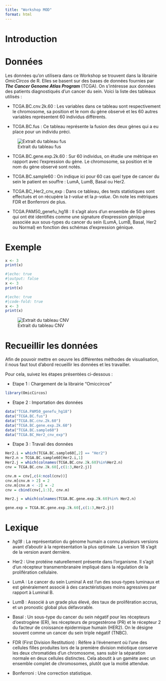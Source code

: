 ```yaml
---
title: "Workshop MOD"
format: html
---
```


# Introduction

# Données

Les données qu'on utilisera dans ce Workshop se trouvent dans la librairie *OmicCircos* de R.
Elles se basent sur des bases de données fournies par ***The Cancer Genome Atlas Program*** (TCGA). On s'intéresse aux données des patients diagnostiqués d'un cancer du sein. Voici la liste des tableaux utilisés :

* TCGA.BC.cnv.2k.60 : Les variables dans ce tableau sont respectivement le chromosome, sa position et le nom du gène observé et les 60 autres variables représentent 60 individus différents.

* TCGA.BC.fus : Ce tableau représente la fusion des deux gènes qui a eu place pour un individu préci.

![Extrait du tableau fus](./images/tableau%20fus.png)

* TCGA.BC.gene.exp.2k.60 : Sur 60 individus, on étudie une métrique en rapport avec l'expression du gène. Le chromosome, sa position et le nom du gène observé sont notés.

* TCGA.BC.sample60 : On indique ici pour 60 cas quel type de cancer du sein le patient en souffre : LumA, LumB, Basal ou Her2.

* TCGA.BC_Her2_cnv_exp : Dans ce tableau, des tests statistiques sont effectués et on récupère la *t-value* et la *p-value*. On note les métriques FDR et Bonferroni de plus.

* TCGA.PAM50_genefu_hg18 : Il s'agit alors d'un ensemble de 50 gènes qui ont été identifiés comme une signature d'expression génique associée aux sous-types du cancer du sein (LumA, LumB, Basal, Her2 ou Normal) en fonction des schémas d'expression génique.

# Exemple

```r
x <- 3
print(x)
```

```r
#|echo: true
#|output: false
x <- 3
print(x)
```

```r
#|echo: true
#|code-fold: true
x <- 3
print(x)
```



![Extrait du tableau CNV](./images/Extrait%20PAM50.png)


# Recueillir les données

Afin de pouvoir mettre en oeuvre les différentes méthodes de visualisation, il nous faut tout d'abord recueillir les données et les travailler.

Pour cela, suivez les étapes présentées ci-dessous :

-   Etape 1 : Chargement de la librairie "Omiccircos"

```r
library(OmicCircos)
```

-   Etape 2 : Importation des données

```r
data("TCGA.PAM50_genefu_hg18")
data("TCGA.BC.fus")
data("TCGA.BC.cnv.2k.60")
data("TCGA.BC.gene.exp.2k.60")
data("TCGA.BC.sample60")
data("TCGA.BC_Her2_cnv_exp") 
```

-   Etape 3 : Travail des données

```r
Her2.i = which(TCGA.BC.sample60[,2] == "Her2")
Her2.n = TCGA.BC.sample60[Her2.i,1]
Her2.j = which(colnames(TCGA.BC.cnv.2k.60)%in%Her2.n)
cnv = TCGA.BC.cnv.2k.60[,c(1:3,Her2.j)]

cnv.m = cnv[,c(4:ncol(cnv))]
cnv.m[cnv.m > 2] = 2
cnv.m[cnv.m < -2] = -2
cnv = cbind(cnv[,1:3], cnv.m)

Her2.j = which(colnames(TCGA.BC.gene.exp.2k.60)%in% Her2.n)

gene.exp = TCGA.BC.gene.exp.2k.60[,c(1:3,Her2.j)]
```

# Lexique

* *hg18* : La représentation du génome humain a connu plusieurs versions avant d'aboutir à la représentation la plus optimale. La version 18 s'agit de la version avant dernière.

* Her2 : Une protéine naturellement présente dans l’organisme. Il s’agit d’un récepteur transmembranaire impliqué dans la régulation de la prolifération cellulaire.

* LumA : Le cancer du sein Luminal A est l'un des sous-types luminaux et est généralement associé à des caractéristiques moins agressives par rapport à Luminal B.

* LumB : Associé à un grade plus élevé, des taux de prolifération accrus, et un pronostic global plus défavorable.

* Basal : Un sous-type du cancer du sein négatif pour les récepteurs d'oestrogène (ER), les récepteurs de progestérone (PR) et le récepteur 2 du facteur de croissance épidermique humain (HER2). On le désigne souvent comme un cancer du sein triple négatif (TNBC).

* FDR (First Division Restitution) : Réfère à l'évènement où l'une des cellules filles produites lors de la première division méiotique conserve les deux chromatides d'un chromosome, sans subir la séparation normale en deux cellules distinctes. Cela aboutit à un gamète avec un ensemble complet de chromosomes, plutôt que la moitié attendue.

* Bonferroni : Une correction statistique.





